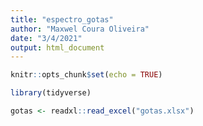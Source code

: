 ```yaml
---
title: "espectro_gotas"
author: "Maxwel Coura Oliveira"
date: "3/4/2021"
output: html_document
---
```


```r
knitr::opts_chunk$set(echo = TRUE)
```

```r
library(tidyverse)
```

```r
gotas <- readxl::read_excel("gotas.xlsx")
```

